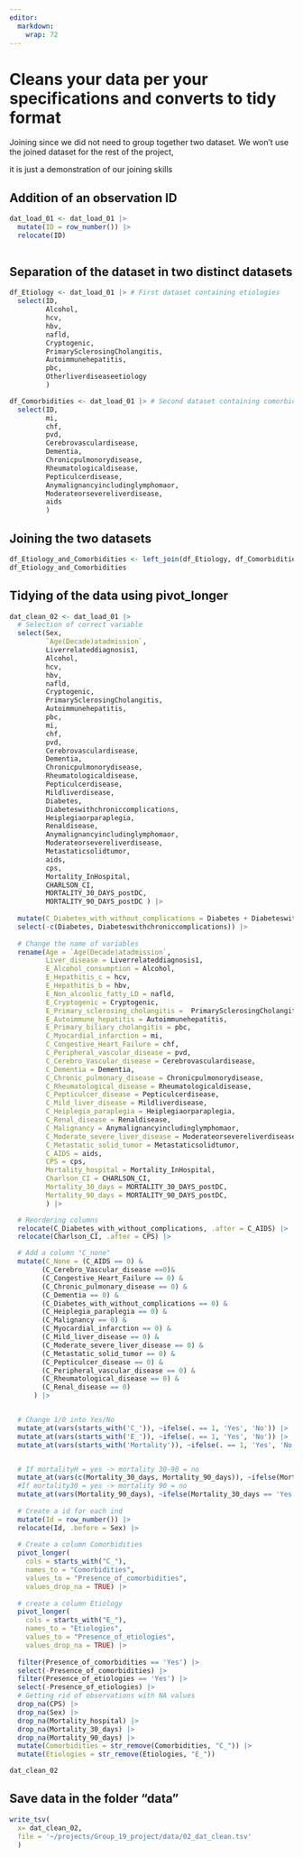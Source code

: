 ```yaml
---
editor: 
  markdown: 
    wrap: 72
---
```


# Cleans your data per your specifications and converts to tidy format

Joining since we did not need to group together two dataset. We won't
use the joined dataset for the rest of the project,

it is just a demonstration of our joining skills

## Addition of an observation ID

```r
dat_load_01 <- dat_load_01 |> 
  mutate(ID = row_number()) |> 
  relocate(ID)
  
```

## Separation of the dataset in two distinct datasets

```r
df_Etiology <- dat_load_01 |> # First dataset containing etiologies
  select(ID,
         Alcohol,
         hcv,
         hbv,
         nafld,
         Cryptogenic,
         PrimarySclerosingCholangitis,
         Autoimmunehepatitis,
         pbc,
         Otherliverdiseaseetiology
         )

df_Comorbidities <- dat_load_01 |> # Second dataset containing comorbidities
  select(ID,
         mi,
         chf,
         pvd,
         Cerebrovasculardisease,
         Dementia,
         Chronicpulmonorydisease,
         Rheumatologicaldisease,
         Pepticulcerdisease,
         Anymalignancyincludinglymphomaor,
         Moderateorsevereliverdisease,
         aids
         )
```

## Joining the two datasets

```r
df_Etiology_and_Comorbidities <- left_join(df_Etiology, df_Comorbidities)
df_Etiology_and_Comorbidities
```

## Tidying of the data using pivot_longer

```r

dat_clean_02 <- dat_load_01 |> 
  # Selection of correct variable 
  select(Sex, 
         `Age(Decade)atadmission`,
         Liverrelateddiagnosis1, 
         Alcohol, 
         hcv, 
         hbv, 
         nafld, 
         Cryptogenic, 
         PrimarySclerosingCholangitis, 
         Autoimmunehepatitis, 
         pbc,
         mi,
         chf, 
         pvd, 
         Cerebrovasculardisease,
         Dementia, 
         Chronicpulmonorydisease, 
         Rheumatologicaldisease,
         Pepticulcerdisease,
         Mildliverdisease,
         Diabetes,
         Diabeteswithchroniccomplications,
         Heiplegiaorparaplegia,
         Renaldisease,
         Anymalignancyincludinglymphomaor, 
         Moderateorsevereliverdisease,
         Metastaticsolidtumor,
         aids, 
         cps, 
         Mortality_InHospital, 
         CHARLSON_CI,
         MORTALITY_30_DAYS_postDC, 
         MORTALITY_90_DAYS_postDC ) |> 
         
  mutate(C_Diabetes_with_without_complications = Diabetes + Diabeteswithchroniccomplications) |> 
  select(-c(Diabetes, Diabeteswithchroniccomplications)) |> 
  
  # Change the name of variables 
  rename(Age = `Age(Decade)atadmission`, 
         Liver_disease = Liverrelateddiagnosis1, 
         E_Alcohol_consumption = Alcohol, 
         E_Hepathitis_c = hcv, 
         E_Hepathitis_b = hbv, 
         E_Non_alcoolic_fatty_LD = nafld, 
         E_Cryptogenic = Cryptogenic, 
         E_Primary_sclerosing_cholangitis =  PrimarySclerosingCholangitis, 
         E_Autoimmune_hepatitis = Autoimmunehepatitis, 
         E_Primary_biliary_cholangitis = pbc,
         C_Myocardial_infarction = mi, 
         C_Congestive_Heart_Failure = chf, 
         C_Peripheral_vascular_disease = pvd, 
         C_Cerebro_Vascular_disease = Cerebrovasculardisease, 
         C_Dementia = Dementia, 
         C_Chronic_pulmonary_disease = Chronicpulmonorydisease, 
         C_Rheumatological_disease = Rheumatologicaldisease,
         C_Pepticulcer_disease = Pepticulcerdisease, 
         C_Mild_liver_disease = Mildliverdisease, 
         C_Heiplegia_paraplegia = Heiplegiaorparaplegia, 
         C_Renal_disease = Renaldisease, 
         C_Malignancy = Anymalignancyincludinglymphomaor, 
         C_Moderate_severe_liver_disease = Moderateorsevereliverdisease, 
         C_Metastatic_solid_tumor = Metastaticsolidtumor, 
         C_AIDS = aids, 
         CPS = cps, 
         Mortality_hospital = Mortality_InHospital, 
         Charlson_CI = CHARLSON_CI, 
         Mortality_30_days = MORTALITY_30_DAYS_postDC, 
         Mortality_90_days = MORTALITY_90_DAYS_postDC, 
         ) |> 

  # Reordering columns 
  relocate(C_Diabetes_with_without_complications, .after = C_AIDS) |> 
  relocate(Charlson_CI, .after = CPS) |> 

  # Add a column "C_none"
  mutate(C_None = (C_AIDS == 0) &
        (C_Cerebro_Vascular_disease ==0)&
        (C_Congestive_Heart_Failure == 0) &
        (C_Chronic_pulmonary_disease == 0) & 
        (C_Dementia == 0) &
        (C_Diabetes_with_without_complications == 0) & 
        (C_Heiplegia_paraplegia == 0) & 
        (C_Malignancy == 0) &
        (C_Myocardial_infarction == 0) &
        (C_Mild_liver_disease == 0) & 
        (C_Moderate_severe_liver_disease == 0) & 
        (C_Metastatic_solid_tumor == 0) & 
        (C_Pepticulcer_disease == 0) & 
        (C_Peripheral_vascular_disease == 0) & 
        (C_Rheumatological_disease == 0) & 
        (C_Renal_disease == 0)
      ) |> 


  # Change 1/0 into Yes/No
  mutate_at(vars(starts_with('C_')), ~ifelse(. == 1, 'Yes', 'No')) |> 
  mutate_at(vars(starts_with('E_')), ~ifelse(. == 1, 'Yes', 'No')) |> 
  mutate_at(vars(starts_with('Mortality')), ~ifelse(. == 1, 'Yes', 'No')) |> 


  # If mortalityH = yes -> mortality 30-90 = no 
  mutate_at(vars(c(Mortality_30_days, Mortality_90_days)), ~ifelse(Mortality_hospital == 'Yes', 'No', .)) |> 
  #If mortality30 = yes -> mortality 90 = no   
  mutate_at(vars(Mortality_90_days), ~ifelse(Mortality_30_days == 'Yes', 'No', .)) |>
  
  # Create a id for each ind 
  mutate(Id = row_number()) |>
  relocate(Id, .before = Sex) |> 
 
  # Create a column Comorbidities 
  pivot_longer(
    cols = starts_with("C_"), 
    names_to = "Comorbidities", 
    values_to = "Presence_of_comorbidities",
    values_drop_na = TRUE) |> 
  
  # create a column Etiology
  pivot_longer(
    cols = starts_with("E_"), 
    names_to = "Etiologies", 
    values_to = "Presence_of_etiologies",
    values_drop_na = TRUE) |> 
  
  filter(Presence_of_comorbidities == 'Yes') |> 
  select(-Presence_of_comorbidities) |> 
  filter(Presence_of_etiologies == 'Yes') |> 
  select(-Presence_of_etiologies) |> 
  # Getting rid of observations with NA values
  drop_na(CPS) |> 
  drop_na(Sex) |> 
  drop_na(Mortality_hospital) |> 
  drop_na(Mortality_30_days) |> 
  drop_na(Mortality_90_days) |> 
  mutate(Comorbidities = str_remove(Comorbidities, "C_")) |> 
  mutate(Etiologies = str_remove(Etiologies, "E_"))

```

```r
dat_clean_02
```


## Save data in the folder "data"

```r
write_tsv(
  x= dat_clean_02, 
  file = '~/projects/Group_19_project/data/02_dat_clean.tsv'
  )
```
